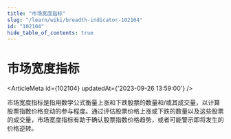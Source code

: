 ```yaml
---
title: "市场宽度指标"
slug: "/learn/wiki/breadth-indicator-102104"
id: "102104"
hide_table_of_contents: true
---
```



# 市场宽度指标

<ArticleMeta id={102104} updatedAt={'2023-09-26 13:59:00'} />
<div className='border-solid border-b border-t-0 my-4 border-[var(--ifm-color-gray-300)]' />

市场宽度指标是指用数学公式衡量上涨和下跌股票的数量和/或其成交量，以计算股票指数价格变动的参与程度。通过评估股票价格上涨或下跌的数量以及这些股票的成交量，市场宽度指标有助于确认股票指数价格趋势，或者可能警示即将发生的价格逆转。
